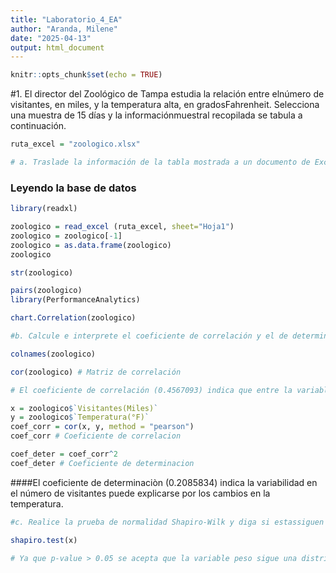 ```yaml
---
title: "Laboratorio_4_EA"
author: "Aranda, Milene"
date: "2025-04-13"
output: html_document
---
```


```r
knitr::opts_chunk$set(echo = TRUE)
```


#1. El director del Zoológico de Tampa estudia la relación entre elnúmero de visitantes, en miles, y la temperatura alta, en gradosFahrenheit. Selecciona una muestra de 15 días y la informaciónmuestral recopilada se tabula a continuación.

```r
ruta_excel = "zoologico.xlsx"
```

```r
# a. Traslade la información de la tabla mostrada a un documento de Excel, asígnele el nombre ‘zoológico.xlsx’, lea la base de datos y elabore un diagrama de dispersión para las variables numéricas.
```


### Leyendo la base de datos

```r
library(readxl)
```
```r
zoologico = read_excel (ruta_excel, sheet="Hoja1")
zoologico = zoologico[-1]
zoologico = as.data.frame(zoologico)
zoologico
```

```r
str(zoologico)
```

```r
pairs(zoologico)
library(PerformanceAnalytics)
```

```r
chart.Correlation(zoologico)
```

```r
#b. Calcule e interprete el coeficiente de correlación y el de determinación.
```

```r
colnames(zoologico)
```
```r
cor(zoologico) # Matriz de correlación
```
```r
# El coeficiente de correlación (0.4567093) indica que entre la variable Visitantes(Miles) y Temperatura(°F) tiene una correlaciòn positiva moderada.
```

```r
x = zoologico$`Visitantes(Miles)`
y = zoologico$`Temperatura(°F)`
coef_corr = cor(x, y, method = "pearson")
coef_corr # Coeficiente de correlacion
```
```r
coef_deter = coef_corr^2
coef_deter # Coeficiente de determinacion
```
####El coeficiente de determinaciòn (0.2085834) indica la variabilidad en el número de visitantes puede explicarse por los cambios en la temperatura.

```r
#c. Realice la prueba de normalidad Shapiro-Wilk y diga si estassiguen o no una distribución normal.
```


```r
shapiro.test(x)
```
```r
# Ya que p-value > 0.05 se acepta que la variable peso sigue una distribución normal.
```

